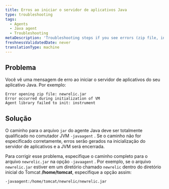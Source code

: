 ```yaml
---
title: Erros ao iniciar o servidor de aplicativos Java
type: troubleshooting
tags:
  - Agents
  - Java agent
  - Troubleshooting
metaDescription: 'Troubleshooting steps if you see errors (zip file, initialization, agent library) at app server startup with your New Relic Java agent.'
freshnessValidatedDate: never
translationType: machine
---
```


## Problema

Você vê uma mensagem de erro ao iniciar o servidor de aplicativos do seu aplicativo Java. Por exemplo:

```
Error opening zip file: newrelic.jar 
Error occurred during initialization of VM 
Agent library failed to init: instrument
```

## Solução

O caminho para o arquivo `jar` do agente Java deve ser totalmente qualificado no comutador JVM `-javaagent` . Se o caminho não for especificado corretamente, erros serão gerados na inicialização do servidor de aplicativos e a JVM será encerrada.

Para corrigir esse problema, especifique o caminho completo para o arquivo `newrelic.jar` na opção `-javaagent` . Por exemplo, se o arquivo `newrelic.jar` estiver em um diretório chamado `newrelic` dentro do diretório inicial do Tomcat <DNT>**/home/tomcat**</DNT>, especifique a opção assim:

```
-javaagent:/home/tomcat/newrelic/newrelic.jar
```